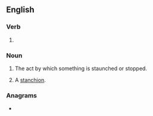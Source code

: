 ==English==

===Verb===
{{head|en|verb form}}

# {{present participle of|staunch|lang=en|nocat=1}}

===Noun===
{{en-noun}}

# The act by which something is staunched or stopped.
# {{lb|en|obsolete}} A [[stanchion]].

===Anagrams===
* {{anagrams|en|a=acghinnstu|chauntings}}